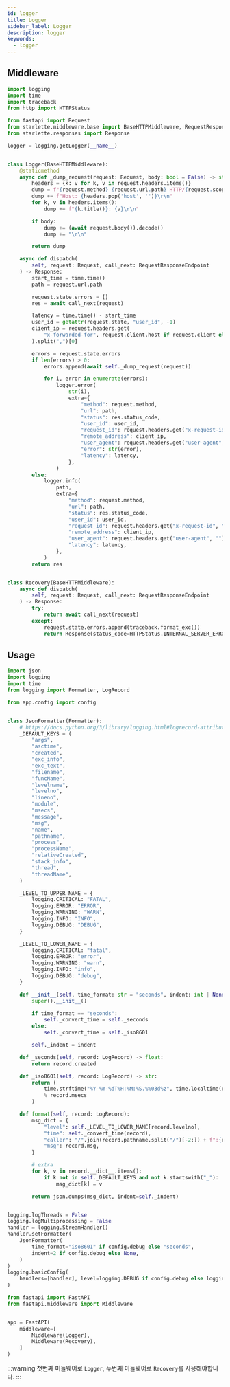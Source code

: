 ```yaml
---
id: logger
title: Logger
sidebar_label: Logger
description: logger
keywords:
  - logger
---
```


## Middleware

```python
import logging
import time
import traceback
from http import HTTPStatus

from fastapi import Request
from starlette.middleware.base import BaseHTTPMiddleware, RequestResponseEndpoint
from starlette.responses import Response

logger = logging.getLogger(__name__)


class Logger(BaseHTTPMiddleware):
    @staticmethod
    async def _dump_request(request: Request, body: bool = False) -> str:
        headers = {k: v for k, v in request.headers.items()}
        dump = f"{request.method} {request.url.path} HTTP/{request.scope.get('http_version')}\r\n"
        dump += f"Host: {headers.pop('host', '')}\r\n"
        for k, v in headers.items():
            dump += f"{k.title()}: {v}\r\n"

        if body:
            dump += (await request.body()).decode()
            dump += "\r\n"

        return dump

    async def dispatch(
        self, request: Request, call_next: RequestResponseEndpoint
    ) -> Response:
        start_time = time.time()
        path = request.url.path

        request.state.errors = []
        res = await call_next(request)

        latency = time.time() - start_time
        user_id = getattr(request.state, "user_id", -1)
        client_ip = request.headers.get(
            "x-forwarded-for", request.client.host if request.client else "0.0.0.0"
        ).split(",")[0]

        errors = request.state.errors
        if len(errors) > 0:
            errors.append(await self._dump_request(request))

            for i, error in enumerate(errors):
                logger.error(
                    str(i),
                    extra={
                        "method": request.method,
                        "url": path,
                        "status": res.status_code,
                        "user_id": user_id,
                        "request_id": request.headers.get("x-request-id", ""),
                        "remote_address": client_ip,
                        "user_agent": request.headers.get("user-agent", ""),
                        "error": str(error),
                        "latency": latency,
                    },
                )
        else:
            logger.info(
                path,
                extra={
                    "method": request.method,
                    "url": path,
                    "status": res.status_code,
                    "user_id": user_id,
                    "request_id": request.headers.get("x-request-id", ""),
                    "remote_address": client_ip,
                    "user_agent": request.headers.get("user-agent", ""),
                    "latency": latency,
                },
            )
        return res


class Recovery(BaseHTTPMiddleware):
    async def dispatch(
        self, request: Request, call_next: RequestResponseEndpoint
    ) -> Response:
        try:
            return await call_next(request)
        except:
            request.state.errors.append(traceback.format_exc())
            return Response(status_code=HTTPStatus.INTERNAL_SERVER_ERROR)
```

## Usage

```python
import json
import logging
import time
from logging import Formatter, LogRecord

from app.config import config


class JsonFormatter(Formatter):
    # https://docs.python.org/3/library/logging.html#logrecord-attributes
    _DEFAULT_KEYS = (
        "args",
        "asctime",
        "created",
        "exc_info",
        "exc_text",
        "filename",
        "funcName",
        "levelname",
        "levelno",
        "lineno",
        "module",
        "msecs",
        "message",
        "msg",
        "name",
        "pathname",
        "process",
        "processName",
        "relativeCreated",
        "stack_info",
        "thread",
        "threadName",
    )

    _LEVEL_TO_UPPER_NAME = {
        logging.CRITICAL: "FATAL",
        logging.ERROR: "ERROR",
        logging.WARNING: "WARN",
        logging.INFO: "INFO",
        logging.DEBUG: "DEBUG",
    }

    _LEVEL_TO_LOWER_NAME = {
        logging.CRITICAL: "fatal",
        logging.ERROR: "error",
        logging.WARNING: "warn",
        logging.INFO: "info",
        logging.DEBUG: "debug",
    }

    def __init__(self, time_format: str = "seconds", indent: int | None = None):
        super().__init__()

        if time_format == "seconds":
            self._convert_time = self._seconds
        else:
            self._convert_time = self._iso8601

        self._indent = indent

    def _seconds(self, record: LogRecord) -> float:
        return record.created

    def _iso8601(self, record: LogRecord) -> str:
        return (
            time.strftime("%Y-%m-%dT%H:%M:%S.%%03d%z", time.localtime(record.created))
            % record.msecs
        )

    def format(self, record: LogRecord):
        msg_dict = {
            "level": self._LEVEL_TO_LOWER_NAME[record.levelno],
            "time": self._convert_time(record),
            "caller": "/".join(record.pathname.split("/")[-2:]) + f":{record.lineno}",
            "msg": record.msg,
        }

        # extra
        for k, v in record.__dict__.items():
            if k not in self._DEFAULT_KEYS and not k.startswith("_"):
                msg_dict[k] = v

        return json.dumps(msg_dict, indent=self._indent)


logging.logThreads = False
logging.logMultiprocessing = False
handler = logging.StreamHandler()
handler.setFormatter(
    JsonFormatter(
        time_format="iso8601" if config.debug else "seconds",
        indent=2 if config.debug else None,
    )
)
logging.basicConfig(
    handlers=[handler], level=logging.DEBUG if config.debug else logging.INFO
)
```

```python
from fastapi import FastAPI
from fastapi.middleware import Middleware


app = FastAPI(
    middleware=[
        Middleware(Logger),
        Middleware(Recovery),
    ]
)
```

:::warning
첫번째 미들웨어로 `Logger`, 두번째 미들웨어로 `Recovery`를 사용해야합니다.
:::
